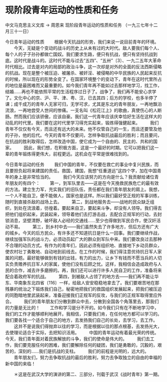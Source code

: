 # 现阶段青年运动的性质和任务

中文马克思主义文库 -> 周恩来
现阶段青年运动的性质和任务
（一九三七年十二月三十一日）


今日青年运动的性质
　　根据今天抗战的形势，我们来说一说目前青年的环境。
　　今天，无疑是个变动的战斗的历史上从未有过的大时代。敌人要我们每个人、每个人的子子孙孙都做亡国奴。我们要求生路，便只有抗战，便只有坚持抗战到底。这时代是战斗的。这时代不能与过去“五四”、“五卅”〔3〕、一九二五年大革命时代相比。过去是对内的局部的政治斗争，这一次却是对外的全面的反法西斯侵略的抗战。现在是整个被压迫、被屠杀、被奸淫、被侵略的中华民族的人民起来反抗的时候，所以现在的形势全变了。在国家环境整个的变动下，青年在这时代里所占的地位是最困难而又最重要的。如今我们青年再不能如过去那样地学习，找工作，结婚……再也不能依照平常的生活程序过日子了。战争了，我们再不能安心求学了。文化中心的京、沪、平、津、粤、汉，已去其四；后方的学校，也多半停了课；成千成万的青年人无家可归，无学可求，尤其是东北的青年朋友，一再地飘泊流浪，一再地尝受人世间的惨痛。一支名叫《松花江上》的歌曲，真使伤心的人断肠。然而我们应该骄傲，应该自豪。我们这一代青年应该庆幸恰好生活在这样大的动乱的时代里。我们要在这时代里学习得充实起来，锻炼得强健起来。
　　我们青年不仅仅有今天，而且还有远大的未来。他不仅管自己的一生，而且还要管及他的子孙，他的后代。今天的青年不仅要问，怎样争取抗战最后的胜利；而且要问，在抗战的胜利取得后，怎样改造中国，使它成为一个自由的、民主的、共和的国家。
　　因此，我们想，在积极方面，这是一个最好的时期。它可以把我们这一辈的青年锻炼得更伟大，前程更远。这机会在平常是很难找到的。

今日青年运动的任务
　　我们中国的青年，不仅要在救亡的事业中复兴民族，而且要担负起将来建国的责任。救国，建国，我想“任重道远”这四个字，加在中国青年的身上是非常恰当的。
　　我们今天应该努力的方向是什么？我贡献给诸位青年朋友的有四个：
　　第一，到军队里去——这是在今天挽救民族危亡的最有效的方法。建立生力军，充实我们的旧队伍，责任都在我们青年朋友的肩上。我想，一个人不能自卫，便不能做人，国家也是这样。所以我们最好受正规的军事训练，随时到直接杀敌的战场上去。
　　第二，到战地服务去——战地的民众缺乏组织，到处在流浪着，彷徨着。要起来自卫，要起来斗争，却没有人领导。我们得去把他们组织起来，武装起来，领导着他们去打游击战，去配合正规军的行动，去封锁消息，坚壁清野，破坏敌人必经的交通线……至少也得做到军民合作，使汉奸活动不易。
　　第三，到乡村中去——我们虽然失去了许多地方，但后方还有广大的城乡。今天的后方民众，有许多还不知道抗日是什么一回事。我们要继续作战，继续加强军队的战斗力，必须动员起广大的群众到军队中来。我们要改良过去那种不合理的动员方式。有作为的青年们，因此必须有组织地、直接地下乡动员群众，使农村壮丁勇敢地、自动地到前线去。在工作的时候，我们得注意优待抗日军人家属的问题。最好能够做到有钱的出钱，有力的出力，让乡下有钱而不愿当兵的人切实负责赡养抗日军人的家属，使他们没有后顾之忧。这样，我相信会造成政府与人民的合作，减去许多磨擦的。再，我们还可以进行许多人民自卫的工作，准备将来配合着政府军的抗战。
　　第四，到被敌人占领了的地方去——我们再不能让华东、华南象东北四省〔116〕一样，给敌人安安稳稳地拿去了。我们要艰苦地在那残暴的统治之下锻炼我们自己，秘密地把我们的救国组织发展起来，把我们被压迫的同胞暗地里武装起来，准备迎接我们正规军的反攻，与我们的正规军取得里应外合。
　　我们的青年朋友们分散到群众中去，分散到全国各个角落里去，那我们的力量是无比的！
　　工作和学习是分不开的。如今我们只有在不断地学习中，我们的工作才能够顺利地展开。我相信，只要我们肯，在任何地方都可以学习的。我们要各找一个适合于自己的地方，去发扬我们自己的长处，去学习，去工作。
　　这并不是说我们得抛弃以往的学习，而是根据以往的那点根基，去发扬光大，去使理论适合于实际，去把知识活用。
　　中国的青年运动有着最光荣的传统。今天，我们青年面对着民族解放的斗争，我们的使命是伟大的。
　　我们去工作，我们要克服任何的困难，我们要解除任何的疑团，我们是勇敢的，沉毅的，艰苦的，深刻的……我们是抗战的支柱。
　　我们的前程是光明的，远大的。
　　青年朋友们，努力去争取抗战的最后的胜利，努力去争取独立的自由的幸福的新中国的来临！


　　＊这是在武汉大学的演讲的第二、三部分，刊载于武汉《战时青年》第一期。



